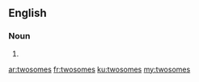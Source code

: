 ==English==

===Noun===
{{head|en}}

# {{plural of|twosome}}

[[ar:twosomes]]
[[fr:twosomes]]
[[ku:twosomes]]
[[my:twosomes]]